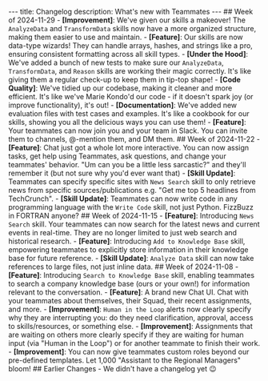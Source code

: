 --- title: Changelog description: What's new with Teammates ---  ## Week of 2024-11-29  - **[Improvement]**: We've given our skills a makeover! The `AnalyzeData` and `TransformData` skills now have a more organized structure, making them easier to use and maintain.  - **[Feature]**: Our skills are now data-type wizards! They can handle arrays, hashes, and strings like a pro, ensuring consistent formatting across all skill types.  - **[Under the Hood]**: We've added a bunch of new tests to make sure our `AnalyzeData`, `TransformData`, and `Reason` skills are working their magic correctly. It's like giving them a regular check-up to keep them in tip-top shape!  - **[Code Quality]**: We've tidied up our codebase, making it cleaner and more efficient. It's like we've Marie Kondo'd our code - if it doesn't spark joy (or improve functionality), it's out!  - **[Documentation]**: We've added new evaluation files with test cases and examples. It's like a cookbook for our skills, showing you all the delicious ways you can use them!  - **[Feature]**: Your teammates can now join you and your team in Slack. You can invite them to channels, @-mention them, and DM them.  ## Week of 2024-11-22  - **[Feature]**: Chat just got a whole lot more interactive. You can now assign tasks, get help using Teammates, ask questions, and change your teammates' behavior. "Um can you be a little less sarcastic?" and they'll remember it (but not sure why you'd ever want that) - **[Skill Update]**: Teammates can specify specific sites with `News Search` skill to only retrieve news from specific sources/publications e.g. "Get me top 5 headlines from TechCrunch". - **[Skill Update]**: Teammates can now write code in any programming language with the `Write Code` skill, not just Python. FizzBuzz in FORTRAN anyone?  ## Week of 2024-11-15  - **[Feature]**: Introducing `News Search` skill. Your teammates can now search for the latest news and current events in real-time. They are no longer limited to just web search and historical research. - **[Feature]**: Introducing `Add to Knowledge Base` skill, empowering teammates to explicitly store information in their knowledge base for future reference. - **[Skill Update]**: `Analyze Data` skill can now take references to large files, not just inline data.  ## Week of 2024-11-08  - **[Feature]**: Introducing `Search to Knowledge Base` skill, enabling teammates to search a company knowledge base (ours or your own!) for information relevant to the conversation. - **[Feature]**: A brand new Chat UI. Chat with your teammates about themselves, their Squad, their recent assignments, and more. - **[Improvement]**: `Human in the Loop` alerts now clearly specify why they are interrupting you: do they need clarification, approval, access to skills/resources, or something else. - **[Improvement]**: Assignments that are waiting on others more clearly specify if they are waiting for human input (via "Human in the Loop") or for another teammate to finish their work. - **[Improvement]**: You can now give teammates custom roles beyond our pre-defined templates. Let 1,000 "Assistant to the Regional Managers" bloom!  ## Earlier Changes   - We didn't have a changelog yet 😉